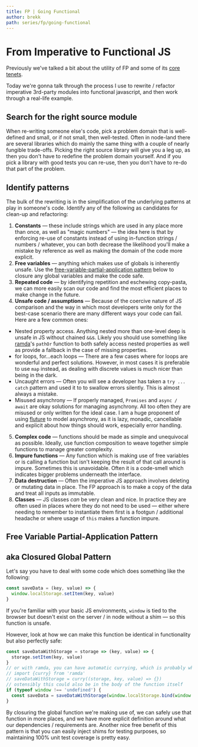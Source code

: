 ```yaml
---
title: FP | Going Functional
author: brekk
path: series/fp/going-functional
---
```


# From Imperative to Functional JS

Previously we've talked a bit about the utility of FP and some of its [core tenets].

Today we're gonna talk through the process I use to rewrite / refactor imperative 3rd-party modules into functional javascript, and then work through a real-life example.

## Search for the right source module

When re-writing someone else's code, pick a problem domain that is well-defined and small, or if not small, then well-tested. Often in node-land there are several libraries which do mainly the same thing with a couple of nearly fungible trade-offs. Picking the right source library will give you a leg up, as then you don't have to redefine the problem domain yourself. And if you pick a library with good tests you can re-use, then you don't have to re-do that part of the problem.

## Identify patterns

The bulk of the rewriting is in the simplification of the underlying patterns at play in someone's code. Identify any of the following as candidates for clean-up and refactoring:

 1. **Constants** &mdash; these include strings which are used in any place more than once, as well as "magic numbers" &mdash; the idea here is that by enforcing re-use of constants instead of using in-function strings / numbers / whatever, you can both decrease the likelihood you'll make a mistake by reference as well as making the domain of the code more explicit.
 2. **Free variables** &mdash; anything which makes use of globals is inherently unsafe. Use the [free-variable-partial-application pattern](#free-variable-partial-application-pattern) below to closure any global variables and make the code safe.
 3. **Repeated code** &mdash; by identifying repetition and eschewing copy-pasta, we can more easily scan our code and find the most efficient places to make change in the future.
 4. **Unsafe code / assumptions** &mdash; Because of the coercive nature of JS comparison and the way in which most developers write only for the best-case scenario there are many different ways your code can fail. Here are a few common ones:

   - Nested property access. Anything nested more than one-level deep is unsafe in JS without chained `&&`s. Likely you should use something like [ramda](//npmjs.org/package/ramda)'s `pathOr` function to both safely access nested properties as well as provide a fallback in the case of missing properties.
   - for loops, for...each loops &mdash; There are a few cases where for loops are wonderful and perfect solutions. However, in most cases it is preferable to use `map` instead, as dealing with discrete values is much nicer than being in the dark.
   - Uncaught errors &mdash; Often you will see a developer has taken a `try ... catch` pattern and used it to to swallow errors silently. This is almost always a mistake.
   - Misused asynchrony &mdash; If properly managed, `Promises` and `async / await` are okay solutions for managing asynchrony. All too often they are misused or only written for the ideal case. I am a huge proponent of using [fluture](//npmjs.org/package/fluture) to model asynchrony, as it is lazy, monadic, cancellable and explicit about how things should work, especially error handling.
 5. **Complex code** &mdash; functions should be made as simple and unequivocal as possible. Ideally, use function composition to weave together simple functions to manage greater complexity.
 6. **Impure functions** &mdash; Any function which is making use of free variables or is calling a function but isn't keeping the result of that call around is impure. Sometimes this is unavoidable. Often it is a code-smell which indicates bigger problems underneath the interface.
 7. **Data destruction** &mdash; Often the imperative JS approach involves deleting or mutating data in place. The FP approach is to make a copy of the data and treat all inputs as immutable.
 8. **Classes** &mdash; JS classes _can_ be very clean and nice. In practice they are often used in places where they do not need to be used &mdash; either where needing to remember to instantiate them first is a footgun / additional headache or where usage of `this` makes a function impure.

## Free Variable Partial-Application Pattern
## aka Closured Global Pattern 

Let's say you have to deal with some code which does something like the following:

```js
const saveData = (key, value) => {
  window.localStorage.setItem(key, value)
}
```

If you're familiar with your basic JS environments, `window` is tied to the browser but doesn't exist on the server / in node without a shim &mdash; so this function is unsafe.

However, look at how we can make this function be identical in functionality but also perfectly safe:

```js
const saveDataWithStorage = storage => (key, value) => {
  storage.setItem(key, value)
}
// or with ramda, you can have automatic currying, which is probably what you want
// import {curry} from 'ramda'
// saveDataWithStorage = curry((storage, key, value) => {})
// ostensibly this could also be in the body of the function itself
if (typeof window !== 'undefined') {
  const saveData = saveDataWithStorage(window.localStorage.bind(window.localStorage)
}
```

By closuring the global function we're making use of, we can safely use that function in more places, and we have more explicit definition around what our dependencies / requirements are. Another nice free benefit of this pattern is that you can easily inject shims for testing purposes, so maintaining 100% unit test coverage is pretty easy.

[category theory]: //en.wikipedia.org/wiki/Category_Theory
[curried]: /glossary/curry
[deterministic]: /glossary/deterministic
[function composition]: /glossary/composition
[higher-order functions]: /glossary/higher-order-function
[pure functions]: /glossary/pure-function
[referentially transparent]: /glossary/referential-transparency
[the glossary]: /glossary
[side-effects]: /glossary/side-effects
[arity]: /glossary/arity
[core tenets]: /series/fp/core-tenets

